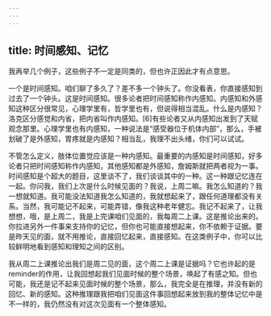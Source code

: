 ```yaml
---
---
---
```

title: 时间感知、记忆
---




我再举几个例子，这些例子不一定是同类的，但也许正因此才有点意思。

一个是时间感知。咱们聊了多久了？差不多一个钟头了。你没看表，你直接感知到过去了一个钟头。这是时间感知。很多论者把时间感知称作内感知。内感知和外感知这种区分很常见，心理学里有，哲学里也有，但说得相当混乱。什么是内感知？洛克区分感觉和内省，把内省叫作内感知。[6]有些论者又从内感知出发到了天赋观念那里。心理学里也有内感知，一种说法是“感受器位于机体内部”，那么，手被划破了是外感知，胃疼就是内感知？相当乱，我理不出头绪，你们可以试试。

不管怎么定义，肢体位置觉应该是一种内感知。最重要的内感知是时间感知，好多论者只把时间感知称作内感知，其他感知都是外感知，詹姆斯就把两者视为一事。时间感知是个超大的题目，这里谈不了，我们谈谈其中的一种。这一种跟记忆连在一起。你问我，我们上次是什么时候见面的？我说，上周二嘛。我怎么知道的？我一想就知道。我可能没法知道我怎么知道的，我就想起来了，跟任何道理都没有关系。当然，我可能记不起来，可能弄错，像我这种老年健忘。我记不起来了，让我想想，哦，是上周二，我是上完课咱们见面的，我每周二上课。这是推论出来的。你拉进另外一件事来支持你的记忆，但你也可能直接想起来，你不依赖于证据。要是昨天见的面，就不用推论，直接回忆起来，直接感知。在这类例子中，你可以比较鲜明地看到感知和理知之间的区别。

我从周二上课推论出我们是周二见的面，这个周二上课是证据吗？它也许起的是reminder的作用，让我回想起我们见面时候的整个场景，唤起了有感之知。但也可能，我还是记不起来见面时候的整个场景，那么，我完全是在推理，并没有新的回忆、新的感知。这种推理跟我把咱们见面这件事回想起来放到我的整体记忆中是不一样的，我仍然没有对这次见面有一个整体感知。
